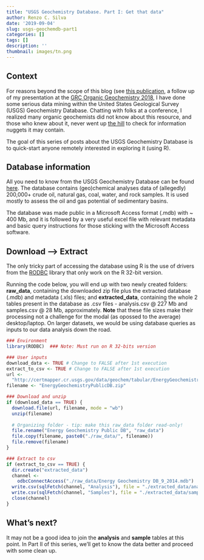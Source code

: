 ```yaml
---
title: "USGS Geochemistry Database. Part I: Get that data"
author: Renzo C. Silva
date: '2019-09-04'
slug: usgs-geochemdb-part1
categories: []
tags: []
description: ''
thumbnail: images/tn.png
---
```


## Context 

For reasons beyond the scope of this blog (see [this publication](https://doi.org/10.1016/j.orggeochem.2019.103911), a follow up of my presentation at the [GRC Organic Geochemistry 2018](https://www.grc.org/organic-geochemistry-conference/2018/), I have done some serious data mining within the United States Geological Survey (USGS) Geochemistry Database. Chatting with folks at a conference, I realized many organic geochemists did not know about this resource, and those who knew about it, never went up [the hill](https://renzocsilva.ca/posts/hill-charts-in-r/) to check for information nuggets it may contain.

The goal of this series of posts about the USGS Geochemistry Database is to quick-start anyone remotely interested in exploring it (using R). 


## Database information

All you need to know from the USGS Geochemistry Database can be found [here](https://certmapper.cr.usgs.gov/data/apps/geochem-db/). The database contains (geo)chemical analyses data of (allegedly) 200,000+ crude oil, natural gas, coal, water, and rock samples. It is used mostly to assess the oil and gas potential of sedimentary basins. 

The database was made public in a Microsoft Access format (.mdb) with ~ 400 Mb, and it is followed by a very useful excel file with relevant metadata and basic query instructions for those sticking with the Microsoft Access software. 


## Download --> Extract

The only tricky part of accessing the database using R is the use of drivers from the [RODBC](https://www.rdocumentation.org/packages/RODBC/versions/1.3-15) library that only work on the R 32-bit version.  

Running the code below, you will end up with two newly created folders: **raw_data**, containing the downloaded zip file plus the extracted database (.mdb) and metadata (.xls) files; and **extracted_data**, containing the whole 2 tables present in the database as .csv files - analysis.csv @ 227 Mb and samples.csv @ 28 Mb, approximately. **Note** that these file sizes make their processing not a challenge for the modal (as opossed to the average) desktop/laptop. On larger datasets, we would be using database queries as inputs to our data analysis down the road.

```r
### Environment
library(RODBC)  ### Note: Must run on R 32-bits version

### User inputs
download_data <- TRUE # Change to FALSE after 1st execution
extract_to_csv <- TRUE # Change to FALSE after 1st execution
url <-
  "http://certmapper.cr.usgs.gov/data/geochem/tabular/EnergyGeochemistryPublicDB.zip"
filename <- "EnergyGeochemistryPublicDB.zip"

### Download and unzip
if (download_data == TRUE) {
  download.file(url, filename, mode = "wb")
  unzip(filename)
  
  # Organizing folder - tip: make this raw_data folder read-only!
  file.rename("Energy Geochemistry Public DB", "raw_data")
  file.copy(filename, paste0("./raw_data/", filename))
  file.remove(filename)
}

### Extract to csv
if (extract_to_csv == TRUE) {
  dir.create("extracted_data")
  channel <-
    odbcConnectAccess("./raw_data/Energy Geochemistry DB_9_2014.mdb")
  write.csv(sqlFetch(channel, "Analysis"), file = "./extracted_data/analysis.csv")
  write.csv(sqlFetch(channel, "Samples"), file = "./extracted_data/samples.csv")
  close(channel)
}
```


## What's next? 

It may not be a good idea to join the **analysis** and **sample** tables at this point. In Part II of this series, we'll get to know the data better and proceed with some clean up. 




